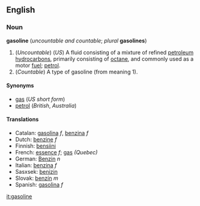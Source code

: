 ==English==
===Noun===
'''gasoline''' (''uncountable and countable''; ''plural'' '''gasolines''')

# (''Uncountable'') (''US'') A fluid consisting of a mixture of refined [[petroleum]] [[hydrocarbon]]s, primarily consisting of [[octane]], and commonly used as a motor [[fuel]]; [[petrol]].
# (''Countable'') A type of gasoline (from meaning 1).

====Synonyms====
*[[gas]] (''US short form'')
*[[petrol]] (''British'', ''Australia'')

====Translations====
*Catalan: [[gasolina]] ''f'', [[benzina]] ''f''
*Dutch: [[benzine]] ''f''
*Finnish: [[bensiini]]
*French: [[essence]] ''f''; [[gas]] ''(Quebec)''
*German: [[Benzin]] ''n''
*Italian: [[benzina]] ''f''
*Sasxsek: [[benizin]]
*Slovak: [[benzín]] ''m''
*Spanish: [[gasolina]] ''f''

[[it:gasoline]]